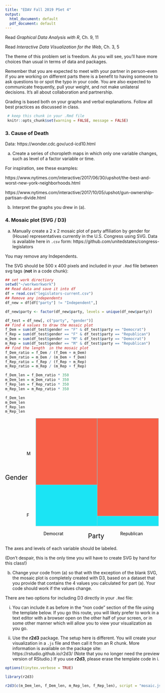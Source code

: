 ---
title: "EDAV Fall 2019 PSet 4"
output:
  html_document: default
  pdf_document: default
---

Read *Graphical Data Analysis with R*, Ch. 9, 11

Read *Interactive Data Visualization for the Web*, Ch. 3, 5

The theme of this problem set is freedom. As you will see, you'll have more choices than usual in terms of data and packages. 

Remember that you are expected to meet with your partner in person--even if you are working on different parts there is a benefit to having someone to ask questions to or spot the typo in your code. You are also expected to communicate frequently, pull your weight, and not make unilateral decisions. It's all about collaboration and partnership.

Grading is based both on your graphs and verbal explanations. Follow all best practices as discussed in class.

```{r setup, include=FALSE}
 # keep this chunk in your .Rmd file
 knitr::opts_chunk$set(warning = FALSE, message = FALSE)
```

### 3. Cause of Death

Data: https://wonder.cdc.gov/ucd-icd10.html

(a) Create a series of choropleth maps in which only one variable changes, such as level of a factor variable or time.

For inspiration, see these examples:

https://www.nytimes.com/interactive/2017/06/30/upshot/the-best-and-worst-new-york-neighborhoods.html

https://www.nytimes.com/interactive/2017/10/05/upshot/gun-ownership-partisan-divide.html

(b) Interpret the graphs you drew in (a).

### 4. Mosaic plot (SVG / D3)

(a) Manually create a 2 x 2 mosaic plot of party affiliation by gender for (House) representatives currently in the U.S. Congress using SVG. Data is available here in `.csv` form: https://github.com/unitedstates/congress-legislators

You may remove any Independents. 

The SVG should be 500 x 400 pixels and included in your `.Rmd` file between svg tags (**not** in a code chunk):
```{r}
## set work directiory
setwd("~/workworkwork")
## Read data and save it into df
df = read.csv("legislators-current.csv")
## Remove any independents
df_new = df[df["party"] != "Independent",]

df_new$party <- factor(df_new$party, levels = unique(df_new$party))

df_test = df_new[, c("party", "gender")]
## find 4 values to draw the mosaic plot
f_Dem = sum(df_test$gender == "F" & df_test$party == "Democrat")
f_Rep = sum(df_test$gender == "F" & df_test$party == "Republican")
m_Dem = sum(df_test$gender == "M" & df_test$party == "Democrat")
m_Rep = sum(df_test$gender == "M" & df_test$party == "Republican")
## find the length  in the mosaic plot
f_Dem_ratio = f_Dem / (f_Dem + m_Dem)
m_Dem_ratio = m_Dem / (m_Dem + f_Dem)
f_Rep_ratio = f_Rep / (f_Rep + m_Rep)
m_Rep_ratio = m_Rep / (m_Rep + f_Rep)

f_Dem_len = f_Dem_ratio * 350
m_Dem_len = m_Dem_ratio * 350
f_Rep_len = f_Rep_ratio * 350
m_Rep_len = m_Rep_ratio * 350

f_Dem_len
m_Dem_len
f_Rep_len
m_Rep_len
```

<svg width="500" height="400">
  <text x="0" y="200" style="font-size:150%;">Gender</text>
  <rect x="100" y="0" height="216.4311" width="200" style="stroke: #70d5dd; fill: #F76048" />
  <text x="70" y="120">M</text>
  <rect x="100" y="216.4311" height="133.5689" width="200" style="stroke: #70d5dd; fill: #1BE4F4" />
  <text x="70" y="320">F</text>
  <rect x="300" y="0" height="318.0556" width="200" style="stroke: #70d5dd; fill: #F76048" />
  <text x="125" y="380">Democrat</text>
  <rect x="300" y="318.0556" height="31.94444" width="200" style="stroke: #70d5dd; fill: #1BE4F4" />
  <text x="375" y="380">Republican</text>
  <text x="270" y="390" style="font-size:150%;">Party</text>
</svg>

The axes and levels of each variable should be labeled.

(Don't despair, this is the only time you will have to create SVG by hand for this class!)


(b) Change your code from (a) so that with the exception of the blank SVG, the mosaic plot is completely created with D3, based on a dataset that you provide that contains the 4 values you calculated for part (a). Your code should work if the values change.

There are two options for including D3 directly in your `.Rmd` file:

  i. You can include it as before in the "non code" section of the file using the template below. If you go this route, you will likely prefer to work in a text editor with a browser open on the other half of your screen, or in some other manner which will allow you to view your visualization as you go.

ii. Use the **r2d3** package. The setup here is different.  You will create your visualization in a `.js` file and then call it from an R chunk. More information is available on the package site: https://rstudio.github.io/r2d3/ (Note that you no longer need the preview version of RStudio.) If you use **r2d3**, please erase the template code in i.
  
  
```{r, include=FALSE}
options(tinytex.verbose = TRUE)
```


```{r}
library(r2d3)

r2d3(c(m_Dem_len, f_Dem_len, m_Rep_len, f_Rep_len), script = "mosaic.js")
```























